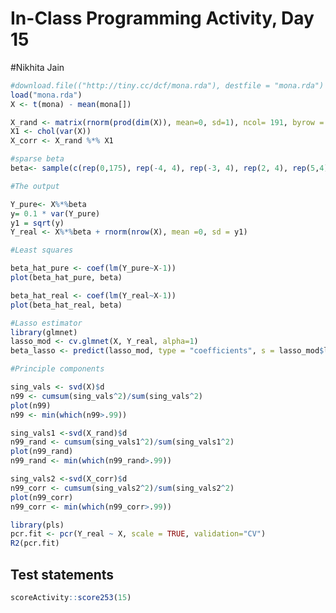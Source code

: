 # In-Class Programming Activity, Day 15

#Nikhita Jain

```r
#download.file(("http://tiny.cc/dcf/mona.rda"), destfile = "mona.rda")
load("mona.rda")
X <- t(mona) - mean(mona[])

X_rand <- matrix(rnorm(prod(dim(X)), mean=0, sd=1), ncol= 191, byrow = TRUE)
X1 <- chol(var(X))
X_corr <- X_rand %*% X1 

#sparse beta
beta<- sample(c(rep(0,175), rep(-4, 4), rep(-3, 4), rep(2, 4), rep(5,4)))

#The output

Y_pure<- X%*%beta 
y= 0.1 * var(Y_pure)
y1 = sqrt(y)
Y_real <- X%*%beta + rnorm(nrow(X), mean =0, sd = y1) 

#Least squares

beta_hat_pure <- coef(lm(Y_pure~X-1))
plot(beta_hat_pure, beta)

beta_hat_real <- coef(lm(Y_real~X-1))
plot(beta_hat_real, beta)

#Lasso estimator
library(glmnet)
lasso_mod <- cv.glmnet(X, Y_real, alpha=1)
beta_lasso <- predict(lasso_mod, type = "coefficients", s = lasso_mod$lambda.min)

#Principle components

sing_vals <- svd(X)$d
n99 <- cumsum(sing_vals^2)/sum(sing_vals^2)
plot(n99)
n99 <- min(which(n99>.99))

sing_vals1 <-svd(X_rand)$d
n99_rand <- cumsum(sing_vals1^2)/sum(sing_vals1^2)
plot(n99_rand)
n99_rand <- min(which(n99_rand>.99))

sing_vals2 <-svd(X_corr)$d
n99_corr <- cumsum(sing_vals2^2)/sum(sing_vals2^2)
plot(n99_corr)
n99_corr <- min(which(n99_corr>.99))

library(pls)
pcr.fit <- pcr(Y_real ~ X, scale = TRUE, validation="CV") 
R2(pcr.fit)
```


## Test statements

```r
scoreActivity::score253(15)
```